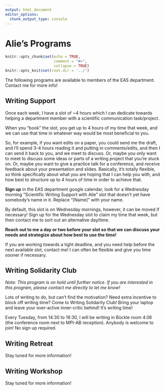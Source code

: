 ```yaml
---
output: html_document
editor_options:
  chunk_output_type: console
---
```


# Alie's Programs {#alies_programs}

```r
knitr::opts_chunk$set(echo = TRUE,
                      comment = "#>",
                      collapse = TRUE)
knitr::opts_knit$set(root.dir = '../')
```

The following programs are available to members of the EAS department. Contact me for more info!

## Writing Support {-}

Once each week, I have a slot of ~4 hours which I can dedicate towards helping a department member with a scientific communication task/project. 

When you "book" the slot, you get up to 4 hours of my time that week, and we can use that time in whatever way would be most beneficial to you. 

So, for example, if you want edits on a paper, you could send me the draft, and I'll spend 3-4 hours reading it and putting in comments/edits, and then I can send it back to you, and we meet to discuss. Or, maybe you only want to meet to discuss some ideas or parts of a writing project that you're stuck on. Or, maybe you want to give a practice talk for a conference, and receive feedback about your presentation and slides. Basically, it's totally flexible, so think specifically about what you are hoping that I can help you with, and how best to structure up to 4 hours of time in order to achieve that. 

**Sign up** in the EAS department google calendar, look for a Wednesday morning "Scientific Writing Support with Alie" slot that doesn't yet have somebody's name in it. Replace "[Name]" with your name. 

By default, this slot is on Wednesday mornings, however, it can be moved if necessary! Sign up for the Wednesday slot to claim my time that week, but then contact me to sort out an alternative day/time.

**Reach out to me a day or two before your slot so that we can discuss your needs and strategize about how best to use the time!**

If you are working towards a tight deadline, and you need help before the next available slot, contact me! I can often be flexible and give you time sooner if necessary.  
  
  
  
## Writing Solidarity Club {-}

*Note: This program is on hold until further notice. If you are interested in this program, please contact me directly to let me know!*

Lots of writing to do, but can't find the motivation? Need extra incentive to block off writing time? Come to Writing Solidarity Club! Bring your laptop and leave your over-active inner-critic behind! It's writing time!

Every Tuesday, from 14:30 to 16:30, I will be writing in Bückle room 4.06 (the conference room next to MPI-AB reception). Anybody is welcome to join! No sign up required.  
  
  
  
## Writing Retreat {-}

Stay tuned for more information!  
  
  
  
## Writing Workshop {-}

Stay tuned for more information!